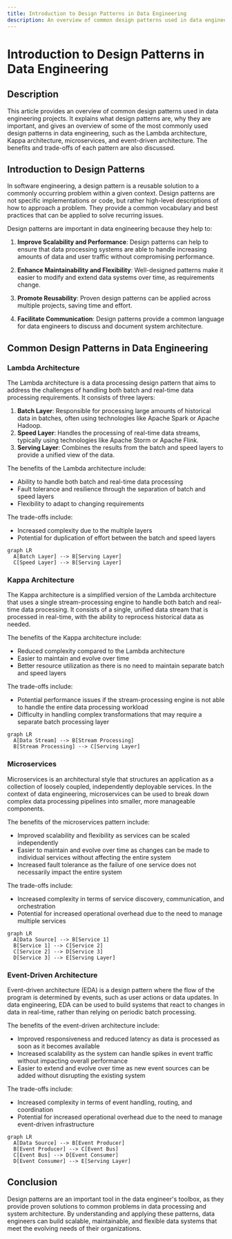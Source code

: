 ```yaml
---
title: Introduction to Design Patterns in Data Engineering
description: An overview of common design patterns used in data engineering projects
---
```


# Introduction to Design Patterns in Data Engineering

## Description
This article provides an overview of common design patterns used in data engineering projects. It explains what design patterns are, why they are important, and gives an overview of some of the most commonly used design patterns in data engineering, such as the Lambda architecture, Kappa architecture, microservices, and event-driven architecture. The benefits and trade-offs of each pattern are also discussed.

## Introduction to Design Patterns
In software engineering, a design pattern is a reusable solution to a commonly occurring problem within a given context. Design patterns are not specific implementations or code, but rather high-level descriptions of how to approach a problem. They provide a common vocabulary and best practices that can be applied to solve recurring issues.

Design patterns are important in data engineering because they help to:

1. **Improve Scalability and Performance**: Design patterns can help to ensure that data processing systems are able to handle increasing amounts of data and user traffic without compromising performance.

2. **Enhance Maintainability and Flexibility**: Well-designed patterns make it easier to modify and extend data systems over time, as requirements change.

3. **Promote Reusability**: Proven design patterns can be applied across multiple projects, saving time and effort.

4. **Facilitate Communication**: Design patterns provide a common language for data engineers to discuss and document system architecture.

## Common Design Patterns in Data Engineering

### Lambda Architecture
The Lambda architecture is a data processing design pattern that aims to address the challenges of handling both batch and real-time data processing requirements. It consists of three layers:

1. **Batch Layer**: Responsible for processing large amounts of historical data in batches, often using technologies like Apache Spark or Apache Hadoop.
2. **Speed Layer**: Handles the processing of real-time data streams, typically using technologies like Apache Storm or Apache Flink.
3. **Serving Layer**: Combines the results from the batch and speed layers to provide a unified view of the data.

The benefits of the Lambda architecture include:
- Ability to handle both batch and real-time data processing
- Fault tolerance and resilience through the separation of batch and speed layers
- Flexibility to adapt to changing requirements

The trade-offs include:
- Increased complexity due to the multiple layers
- Potential for duplication of effort between the batch and speed layers

```mermaid
graph LR
  A[Batch Layer] --> B[Serving Layer]
  C[Speed Layer] --> B[Serving Layer]
```

### Kappa Architecture
The Kappa architecture is a simplified version of the Lambda architecture that uses a single stream-processing engine to handle both batch and real-time data processing. It consists of a single, unified data stream that is processed in real-time, with the ability to reprocess historical data as needed.

The benefits of the Kappa architecture include:
- Reduced complexity compared to the Lambda architecture
- Easier to maintain and evolve over time
- Better resource utilization as there is no need to maintain separate batch and speed layers

The trade-offs include:
- Potential performance issues if the stream-processing engine is not able to handle the entire data processing workload
- Difficulty in handling complex transformations that may require a separate batch processing layer

```mermaid
graph LR
  A[Data Stream] --> B[Stream Processing]
  B[Stream Processing] --> C[Serving Layer]
```

### Microservices
Microservices is an architectural style that structures an application as a collection of loosely coupled, independently deployable services. In the context of data engineering, microservices can be used to break down complex data processing pipelines into smaller, more manageable components.

The benefits of the microservices pattern include:
- Improved scalability and flexibility as services can be scaled independently
- Easier to maintain and evolve over time as changes can be made to individual services without affecting the entire system
- Increased fault tolerance as the failure of one service does not necessarily impact the entire system

The trade-offs include:
- Increased complexity in terms of service discovery, communication, and orchestration
- Potential for increased operational overhead due to the need to manage multiple services

```mermaid
graph LR
  A[Data Source] --> B[Service 1]
  B[Service 1] --> C[Service 2]
  C[Service 2] --> D[Service 3]
  D[Service 3] --> E[Serving Layer]
```

### Event-Driven Architecture
Event-driven architecture (EDA) is a design pattern where the flow of the program is determined by events, such as user actions or data updates. In data engineering, EDA can be used to build systems that react to changes in data in real-time, rather than relying on periodic batch processing.

The benefits of the event-driven architecture include:
- Improved responsiveness and reduced latency as data is processed as soon as it becomes available
- Increased scalability as the system can handle spikes in event traffic without impacting overall performance
- Easier to extend and evolve over time as new event sources can be added without disrupting the existing system

The trade-offs include:
- Increased complexity in terms of event handling, routing, and coordination
- Potential for increased operational overhead due to the need to manage event-driven infrastructure

```mermaid
graph LR
  A[Data Source] --> B[Event Producer]
  B[Event Producer] --> C[Event Bus]
  C[Event Bus] --> D[Event Consumer]
  D[Event Consumer] --> E[Serving Layer]
```

## Conclusion
Design patterns are an important tool in the data engineer's toolbox, as they provide proven solutions to common problems in data processing and system architecture. By understanding and applying these patterns, data engineers can build scalable, maintainable, and flexible data systems that meet the evolving needs of their organizations.
